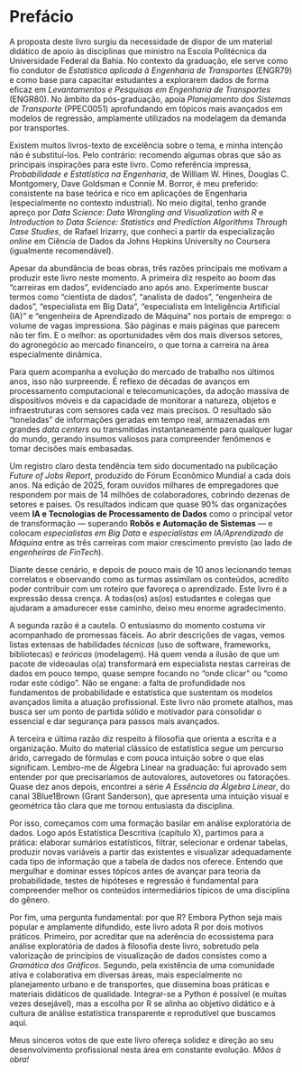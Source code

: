 # Prefácio {.unnumbered}

A proposta deste livro surgiu da necessidade de dispor de um material didático de apoio às disciplinas que ministro na Escola Politécnica da Universidade Federal da Bahia. No contexto da graduação, ele serve como fio condutor de *Estatística aplicada à Engenharia de Transportes* (ENGR79) e como base para capacitar estudantes a explorarem dados de forma eficaz em *Levantamentos e Pesquisas em Engenharia de Transportes* (ENGR80). No âmbito da pós-graduação, apoia *Planejamento dos Sistemas de Transporte* (PPEC0051) aprofundando em tópicos mais avançados em modelos de regressão, amplamente utilizados na modelagem da demanda por transportes.

Existem muitos livros-texto de excelência sobre o tema, e minha intenção não é substituí-los. Pelo contrário: recomendo algumas obras que são as principais inspirações para este livro. Como referência impressa, *Probabilidade e Estatística na Engenharia*, de William W. Hines, Douglas C. Montgomery, Dave Goldsman e Connie M. Borror, é meu preferido: consistente na base teórica e rico em aplicações de Engenharia (especialmente no contexto industrial). No meio digital, tenho grande apreço por *Data Science: Data Wrangling and Visualization with R* e *Introduction to Data Science: Statistics and Prediction Algorithms Through Case Studies*, de Rafael Irizarry, que conheci a partir da especialização *online* em Ciência de Dados da Johns Hopkins University no Coursera (igualmente recomendável).

Apesar da abundância de boas obras, três razões principais me motivam a produzir este livro neste momento. A primeira diz respeito ao *boom* das “carreiras em dados”, evidenciado ano após ano. Experimente buscar termos como “cientista de dados”, “analista de dados”, “engenheira de dados”, “especialista em Big Data”, “especialista em Inteligência Artificial (IA)” e “engenheira de Aprendizado de Máquina” nos portais de emprego: o volume de vagas impressiona. São páginas e mais páginas que parecem não ter fim. E o melhor: as oportunidades vêm dos mais diversos setores, do agronegócio ao mercado financeiro, o que torna a carreira na área especialmente dinâmica.

Para quem acompanha a evolução do mercado de trabalho nos últimos anos, isso não surpreende. É reflexo de décadas de avanços em processamento computacional e telecomunicações, da adoção massiva de dispositivos móveis e da capacidade de monitorar a natureza, objetos e infraestruturas com sensores cada vez mais precisos. O resultado são “toneladas” de informações geradas em tempo real, armazenadas em grandes *data centers* ou transmitidas instantaneamente para qualquer lugar do mundo, gerando insumos valiosos para compreender fenômenos e tomar decisões mais embasadas. <!--A capa icônica da revista The Economist captura esse espírito ao destacar os “dados” como o recurso mais valioso do mundo, com as grandes empresas de tecnologia figurando como plataformas de extração (o “petróleo” do século passado).-->

Um registro claro desta tendência tem sido documentado na publicação  *Future of Jobs Report*, produzido do Fórum Econômico Mundial a cada dois anos. Na edição de 2025, foram ouvidos milhares de empregadores que respondem por mais de 14 milhões de colaboradores, cobrindo dezenas de setores e países. Os resultados indicam que quase 90% das organizações veem **IA e Tecnologias de Processamento de Dados** como o principal vetor de transformação — superando **Robôs e Automação de Sistemas** — e colocam *especialistas em Big Data* e *especialistas em IA/Aprendizado de Máquina* entre as três carreiras com maior crescimento previsto (ao lado de *engenheiras de FinTech*).

Diante desse cenário, e depois de pouco mais de 10 anos lecionando temas correlatos e observando como as turmas assimilam os conteúdos, acredito poder contribuir com um roteiro que favoreça o aprendizado. Este livro é a expressão dessa crença. A todas(os) as(os) estudantes e colegas que ajudaram a amadurecer esse caminho, deixo meu enorme agradecimento.

A segunda razão é a cautela. O entusiasmo do momento costuma vir acompanhado de promessas fáceis. Ao abrir descrições de vagas, vemos listas extensas de habilidades *técnicas* (uso de software, frameworks, bibliotecas) e *teóricas* (modelagem). Há quem venda a ilusão de que um pacote de videoaulas o(a) transformará em especialista nestas carreiras de dados em pouco tempo, quase sempre focando no “onde clicar” ou “como rodar este código”. Não se engane: a falta de profundidade nos fundamentos de probabilidade e estatística que sustentam os modelos avançados limita a atuação profissional. Este livro não promete atalhos, mas busca ser um ponto de partida sólido e motivador para consolidar o essencial e dar segurança para passos mais avançados.

A terceira e última razão diz respeito à filosofia que orienta a escrita e a organização. Muito do material clássico de estatística segue um percurso árido, carregado de fórmulas e com pouca intuição sobre o que elas significam. Lembro-me de Álgebra Linear na graduação: fui aprovado sem entender por que precisaríamos de autovalores, autovetores ou fatorações. Quase dez anos depois, encontrei a série *A Essência da Álgebra Linear*, do canal 3Blue1Brown (Grant Sanderson), que apresenta uma intuição visual e geométrica tão clara que me tornou entusiasta da disciplina.

Por isso, começamos com uma formação basilar em análise exploratória de dados. Logo após Estatística Descritiva (capítulo X), partimos para a prática: elaborar sumários estatísticos, filtrar, selecionar e ordenar tabelas, produzir novas variáveis a partir das existentes e visualizar adequadamente cada tipo de informação que a tabela de dados nos oferece. Entendo que mergulhar e dominar esses tópicos antes de avançar para teoria da probabilidade, testes de hipóteses e regressão é fundamental para compreender melhor os conteúdos intermediários típicos de uma disciplina do gênero.

Por fim, uma pergunta fundamental: por que R? Embora Python seja mais popular e amplamente difundido, este livro adota R por dois motivos práticos. Primeiro, por acreditar que na aderência do ecossistema para análise exploratória de dados à filosofia deste livro, sobretudo pela valorização de princípios de visualização de dados consistes como a *Gramática dos Gráficos*. Segundo, pela existência de uma comunidade ativa e colaborativa em diversas áreas, mais especialmente no planejamento urbano e de transportes, que dissemina boas práticas e materiais didáticos de qualidade. Integrar-se a Python é possível (e muitas vezes desejável), mas a escolha por R se alinha ao objetivo didático e à cultura de análise estatística transparente e reprodutível que buscamos aqui.


Meus sinceros votos de que este livro ofereça solidez e direção ao seu desenvolvimento profissional nesta área em constante evolução. *Mãos à obra!*
